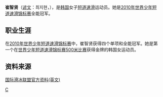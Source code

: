 {{MedalTableTop}}
{{MedalSport | 女子[[短道速滑|短道速滑]]}}
{{MedalCountry|{{KOR}}}}
{{MedalCompetition | [[世界少年短道速滑锦标赛|世界少年锦标赛]]}}
{{MedalGold | [[世界少年短道速滑锦标赛|2010年台北]] | [[世界少年短道速滑锦标赛|全能]]}}
{{MedalGold | 2010年台北 | [[世界少年短道速滑锦标赛|500米]]}}
{{MedalGold | 2010年台北 | [[世界少年短道速滑锦标赛|1000米]]}}
{{MedalGold | 2010年台北 | [[世界少年短道速滑锦标赛|1500米]]}}
{{MedalGold | 2010年台北 | [[世界少年短道速滑锦标赛|3000米接力]]}}
{{MedalBronze | 2010年台北 | [[世界少年短道速滑锦标赛|1500米超决赛]]}}
{{MedalBottom}}

'''崔智贤'''（[[谚文|谚文]]：최지현，{{bd|1994年|3月9日|catIdx=Choi Ji-Hyun}}），是[[韩国|韩国]]女子[[短道速滑|短道速滑]]运动员。她是[[世界少年短道速滑锦标赛|2010年世界少年短道速滑锦标赛]]全能冠军。

==职业生涯==
在[[世界少年短道速滑锦标赛|2010年世界少年短道速滑锦标赛]]中，崔智贤获得四个单项和全能冠军。她是第一个在[[世界少年短道速滑锦标赛|世界少年短道速滑锦标赛500米比赛]]获得金牌的韩国女运动员。

==资料来源==
[https://archive.is/20130202191003/http://sportresult.com/federations/ISU/ShortTrack/Bio.aspx?ath=7711&evt=112102000000062 国际滑冰联盟官方资料(英文)]

{{DEFAULTSORT:Choi Ji-Hyun}}
[[Category:韩国短道速滑运动员|C]]